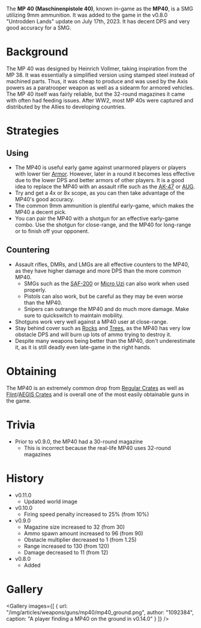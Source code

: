 The **MP 40 (Maschinenpistole 40)**, known in-game as the **MP40**, is a SMG utilizing 9mm ammunition. It was added to the game in the v0.8.0 "Untrodden Lands" update on July 17th, 2023. It has decent DPS and very good accuracy for a SMG.

# Background
The MP 40 was designed by Heinrich Vollmer, taking inspiration from the MP 38. It was essentially a simplified version using stamped steel instead of machined parts. Thus, it was cheap to produce and was used by the Axis powers as a paratrooper weapon as well as a sidearm for armored vehicles. The MP 40 itself was fairly reliable, but the 32-round magazines it came with often had feeding issues. After WW2, most MP 40s were captured and distributed by the Allies to developing countries.

# Strategies
## Using
- The MP40 is useful early game against unarmored players or players with lower tier [Armor](/equipment/armor). However, later in a round it becomes less effective due to the lower DPS and better armors of other players. It is a good idea to replace the MP40 with an assault rifle such as the [AK-47](weapons/guns/ak47) or [AUG](weapons/guns/aug).
- Try and get a 4x or 8x scope, as you can then take advantage of the MP40's good accuracy.
- The common 9mm ammunition is plentiful early-game, which makes the MP40 a decent pick.
- You can pair the MP40 with a shotgun for an effective early-game combo. Use the shotgun for close-range, and the MP40 for long-range or to finish off your opponent.

## Countering
- Assault rifles, DMRs, and LMGs are all effective counters to the MP40, as they have higher damage and more DPS than the more common MP40.
  - SMGs such as the [SAF-200](weapons/guns/saf200) or [Micro Uzi](weapons/guns/micro_uzi) can also work when used properly.
  - Pistols can also work, but be careful as they may be even worse than the MP40.
  - Snipers can outrange the MP40 and do much more damage. Make sure to quickswitch to maintain mobility.
- Shotguns work very well against a MP40 user at close-range.
- Stay behind cover such as [Rocks](/obstacles/rock) and [Trees](/obstacles/tree), as the MP40 has very low obstacle DPS and will burn up lots of ammo trying to destroy it.
- Despite many weapons being better than the MP40, don't underestimate it, as it is still deadly even late-game in the right hands.

# Obtaining
The MP40 is an extremely common drop from [Regular Crates](/obstacles/regular_crate) as well as [Flint](/obstacles/flint_crate)/[AEGIS Crates](/obstacles/aegis_crate) and is overall one of the most easily obtainable guns in the game.

# Trivia
- Prior to v0.9.0, the MP40 had a 30-round magazine
  - This is incorrect because the real-life MP40 uses 32-round magazines

# History
- v0.11.0
  - Updated world image
- v0.10.0
  - Firing speed penalty increased to 25% (from 10%)
- v0.9.0
  - Magazine size increased to 32 (from 30)
  - Ammo spawn amount increased to 96 (from 90)
  - Obstacle multiplier decreased to 1 (from 1.25)
  - Range increased to 130 (from 120)
  - Damage decreased to 11 (from 12)
- v0.8.0
  - Added

# Gallery

<Gallery images={[
    {
      url: "/img/articles/weapons/guns/mp40/mp40_ground.png",
      author: "1092384",
      caption: "A player finding a MP40 on the ground in v0.14.0"
    }
  ]}
/>